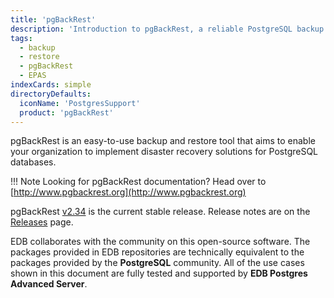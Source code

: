 ```yaml
---
title: 'pgBackRest'
description: 'Introduction to pgBackRest, a reliable PostgreSQL backup & restore tool'
tags:
  - backup
  - restore
  - pgBackRest
  - EPAS
indexCards: simple
directoryDefaults:
  iconName: 'PostgresSupport'
  product: 'pgBackRest'
---
```


pgBackRest is an easy-to-use backup and restore tool that aims to enable your organization to implement disaster recovery solutions for PostgreSQL databases. 

!!! Note
    Looking for pgBackRest documentation? Head over to [http://www.pgbackrest.org](http://www.pgbackrest.org)

pgBackRest [v2.34](https://github.com/pgbackrest/pgbackrest/releases/tag/release/2.34) is the current stable release. Release notes are on the [Releases](http://www.pgbackrest.org/release.html) page.

EDB collaborates with the community on this open-source software. The packages provided in EDB repositories are technically equivalent to the packages provided by the **PostgreSQL** community. All of the use cases shown in this document are fully tested and supported by **EDB Postgres Advanced Server**.
